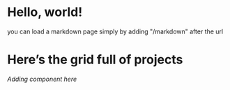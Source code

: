 
<Navbar/>

# Hello, world!

you can load a markdown page simply by adding "/markdown" after the url

# Here’s the grid full of projects

*Adding component here*
<Grid/>
